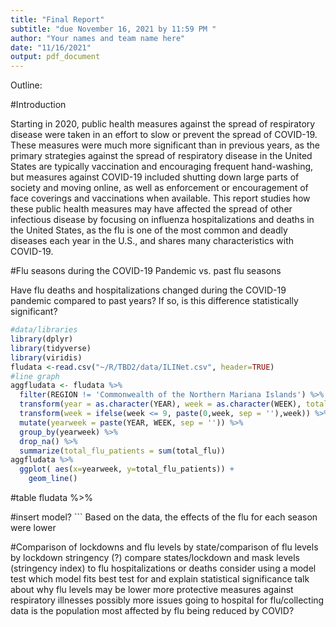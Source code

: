 ```yaml
---
title: "Final Report"
subtitle: "due November 16, 2021 by 11:59 PM "
author: "Your names and team name here"
date: "11/16/2021"
output: pdf_document
---
```

Outline:

#Introduction

Starting in 2020, public health measures against the spread of respiratory disease were taken in an effort to slow or prevent the spread of COVID-19. These measures were much more significant than in previous years, as the primary strategies against the spread of respiratory disease in the United States are typically vaccination and encouraging frequent hand-washing, but measures against COVID-19 included shutting down large parts of society and moving online, as well as enforcement or encouragement of face coverings and vaccinations when available. This report studies how these public health measures may have affected the spread of other infectious disease by focusing on influenza hospitalizations and deaths in the United States, as the flu is one of the most common and deadly diseases each year in the U.S., and shares many characteristics with COVID-19.

#Flu seasons during the COVID-19 Pandemic vs. past flu seasons

Have flu deaths and hospitalizations changed during the COVID-19 pandemic compared to past years? If so, is this difference statistically significant?
```r
#data/libraries
library(dplyr)
library(tidyverse)
library(viridis)
fludata <-read.csv("~/R/TBD2/data/ILINet.csv", header=TRUE)
#line graph
aggfludata <- fludata %>%
  filter(REGION != 'Commonwealth of the Northern Mariana Islands') %>%
  transform(year = as.character(YEAR), week = as.character(WEEK), total_flu = as.numeric(ILITOTAL)) %>%
  transform(week = ifelse(week <= 9, paste(0,week, sep = ''),week)) %>%
  mutate(yearweek = paste(YEAR, WEEK, sep = '')) %>%
  group_by(yearweek) %>%
  drop_na() %>%
  summarize(total_flu_patients = sum(total_flu))
aggfludata %>%
  ggplot( aes(x=yearweek, y=total_flu_patients)) +
    geom_line()
```
#table
fludata %>%
  
#insert model?
```
Based on the data, the effects of the flu for each season were lower 
    
#Comparison of lockdowns and flu levels by state/comparison of flu levels by lockdown stringency (?)
compare states/lockdown and mask levels (stringency index) to flu hospitalizations or deaths
  consider using a model
    test which model fits best
    test for and explain statistical significance
talk about why flu levels may be lower
  more protective measures against respiratory illnesses
  possibly more issues going to hospital for flu/collecting data
  is the population most affected by flu being reduced by COVID?